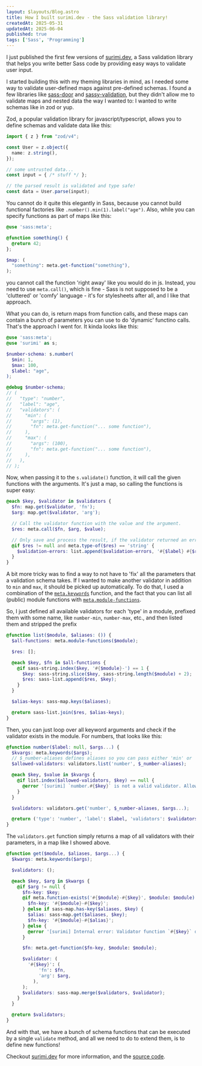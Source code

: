 ```yaml
---
layout: $layouts/Blog.astro
title: How I built surimi.dev - the Sass validation library!
createdAt: 2025-05-31
updatedAt: 2025-06-04
published: true
tags: ['Sass', 'Programming']
---
```


I just published the first few versions of [surimi.dev](https://surimi.dev), a Sass validation library that helps you write better Sass code by providing easy ways to validate user input.

I started building this with my theming libraries in mind, as I needed some way to validate user-defined maps against pre-defined schemas. I found a few libraries like [sass-door](https://github.com/CarcajadaArtificial/sass-door) and [sassy-validation](https://github.com/iamskok/sassy-validation?tab=readme-ov-file),
but they didn't allow me to validate maps and nested data the way I wanted to: I wanted to write schemas like in zod or yup.

Zod, a popular validation library for javascript/typescript, allows you to define schemas and validate data like this:

```ts
import { z } from "zod/v4";

const User = z.object({
  name: z.string(),
});

// some untrusted data...
const input = { /* stuff */ };

// the parsed result is validated and type safe!
const data = User.parse(input);
```

You cannot do it quite this elegantly in Sass, because you cannot build functional factories like `.number().min(1).label("age")`. Also, while you can specify functions as part of maps like this:

```scss
@use 'sass:meta';

@function something() {
  @return 42;
};

$map: (
  "something": meta.get-function("something"),
);
```

you cannot call the function 'right away' like you would do in js. Instead, you need to use `meta.call()`, which is fine - Sass is not supposed to be a 'cluttered' or 'comfy' language - it's for stylesheets after all, and I like that approach.

What you can do, is return maps from function calls, and these maps can contain a bunch of parameters you can use to do 'dynamic' functino calls. That's the approach I went for. It kinda looks like this:

```scss
@use 'sass:meta';
@use 'surimi' as s;

$number-schema: s.number(
  $min: 1,
  $max: 100,
  $label: "age",
);

@debug $number-schema;
// (
//   "type": "number",
//   "label": "age",
//   "validators": (
//     "min": (
//       "args": (1),
//       "fn": meta.get-function("... some function"),
//     ),
//     "max": (
//       "args": (100),
//       "fn": meta.get-function("... some function"),
//     ),
//   ),
// );
```

Now, when passing it to the `s.validate()` function, it will call the given functions with the arguments. It's just a map, so calling the functions is super easy:

```scss
@each $key, $validator in $validators {
  $fn: map.get($validator, 'fn');
  $arg: map.get($validator, 'arg');

  // Call the validator function with the value and the argument.
  $res: meta.call($fn, $arg, $value);

  // Only save and process the result, if the validator returned an error (string).
  @if $res != null and meta.type-of($res) == 'string' {
    $validation-errors: list.append($validation-errors, '#{$label} #{$res}');
  }
}
```

A bit more tricky was to find a way to not have to 'fix' all the parameters that a validation schema takes. If I wanted to make another validator in addition to `min` and `max`, it should be picked up automatically.
To do that, I used a combination of the [`meta.keywords`](https://sass-lang.com/documentation/modules/meta/#keywords) function, and the fact that you can list all (public) module functions with [`meta.module-functions`](https://sass-lang.com/documentation/modules/meta/#module-functions).

So, I just defined all available validators for each 'type' in a module, prefixed them with some name, like `number-min`, `number-max`, etc., and then listed them and stripped the prefix

```scss
@function list($module, $aliases: ()) {
  $all-functions: meta.module-functions($module);

  $res: [];

  @each $key, $fn in $all-functions {
    @if sass-string.index($key, '#{$module}-') == 1 {
      $key: sass-string.slice($key, sass-string.length($module) + 2);
      $res: sass-list.append($res, $key);
    }
  }

  $alias-keys: sass-map.keys($aliases);

  @return sass-list.join($res, $alias-keys);
}
```

Then, you can just loop over all keyword arguments and check if the validator exists in the module. For numbers, that looks like this:

```scss
@function number($label: null, $args...) {
  $kvargs: meta.keywords($args);
  // $_number-aliases defines aliases so you can pass either 'min' or 'gte' and it would call the same function.
  $allowed-validators: validators.list('number', $_number-aliases);

  @each $key, $value in $kvargs {
    @if list.index($allowed-validators, $key) == null {
      @error '[surimi] `number.#{$key}` is not a valid validator. Allowed validators are: #{$allowed-validators}';
    }
  }

  $validators: validators.get('number', $_number-aliases, $args...);

  @return ('type': 'number', 'label': $label, 'validators': $validators);
}
```

The `validators.get` function simply returns a map of all validators with their parameters, in a map like I showed above.

```scss
@function get($module, $aliases, $args...) {
  $kwargs: meta.keywords($args);

  $validators: ();

  @each $key, $arg in $kwargs {
    @if $arg != null {
      $fn-key: $key;
      @if meta.function-exists('#{$module}-#{$key}', $module: $module) {
        $fn-key: '#{$module}-#{$key}';
      } @else if sass-map.has-key($aliases, $key) {
        $alias: sass-map.get($aliases, $key);
        $fn-key: '#{$module}-#{$alias}';
      } @else {
        @error '[surimi] Internal error: Validator function `#{$key}` does not exist for numbers.';
      }

      $fn: meta.get-function($fn-key, $module: $module);

      $validator: (
        '#{$key}': (
            'fn': $fn,
            'arg': $arg,
          ),
      );
      $validators: sass-map.merge($validators, $validator);
    }
  }

  @return $validators;
}
```

And with that, we have a bunch of schema functions that can be executed by a single `validate` method, and all we need to do to extend them, is to define new functions!

Checkout [surimi.dev](https://surimi.dev) for more information, and the [source code](https://github.com/janis-me/surimi).